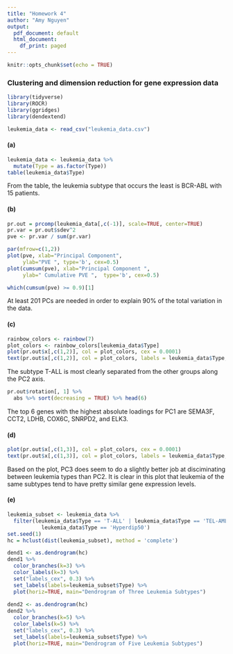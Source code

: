 ```yaml
---
title: "Homework 4"
author: "Amy Nguyen"
output:
  pdf_document: default
  html_document:
    df_print: paged
---
```


```r
knitr::opts_chunk$set(echo = TRUE)
```
### Clustering and dimension reduction for gene expression data

```r
library(tidyverse) 
library(ROCR) 
library(ggridges) 
library(dendextend)
```

```r
leukemia_data <- read_csv("leukemia_data.csv")
```

#### (a)
```r
leukemia_data <- leukemia_data %>%
  mutate(Type = as.factor(Type))
table(leukemia_data$Type)
```
From the table, the leukemia subtype that occurs the least is BCR-ABL with 15 patients.

#### (b)
```r
pr.out = prcomp(leukemia_data[,c(-1)], scale=TRUE, center=TRUE)
pr.var = pr.out$sdev^2
pve <- pr.var / sum(pr.var)

par(mfrow=c(1,2))
plot(pve, xlab="Principal Component",
     ylab="PVE ", type='b', cex=0.5)
plot(cumsum(pve), xlab="Principal Component ",
     ylab=" Cumulative PVE ",  type='b', cex=0.5)
```
```r
which(cumsum(pve) >= 0.9)[1]
```
At least 201 PCs are needed in order to explain 90% of the total variation in the data.

#### (c)
```r
rainbow_colors <- rainbow(7)
plot_colors <- rainbow_colors[leukemia_data$Type]
plot(pr.out$x[,c(1,2)], col = plot_colors, cex = 0.0001)
text(pr.out$x[,c(1,2)], col = plot_colors, labels = leukemia_data$Type, cex = 0.5)
```

The subtype T-ALL is most clearly separated from the other groups along the PC2 axis.
```r
pr.out$rotation[, 1] %>% 
  abs %>% sort(decreasing = TRUE) %>% head(6)
```
The top 6 genes with the highest absolute loadings for PC1 are SEMA3F, CCT2, LDHB, COX6C, SNRPD2, and ELK3.

#### (d)
```r
plot(pr.out$x[,c(1,3)], col = plot_colors, cex = 0.0001)
text(pr.out$x[,c(1,3)], col = plot_colors, labels = leukemia_data$Type, cex = 0.5)
```

Based on the plot, PC3 does seem to do a slightly better job at disciminating between leukemia types than PC2. It is clear in this plot that leukemia of the same subtypes tend to have pretty similar gene expression levels. 

#### (e)
```r
leukemia_subset <- leukemia_data %>% 
  filter(leukemia_data$Type == 'T-ALL' | leukemia_data$Type == 'TEL-AML1' |
           leukemia_data$Type == 'Hyperdip50')
set.seed(1)
hc = hclust(dist(leukemia_subset), method = 'complete')

dend1 <- as.dendrogram(hc)
dend1 %>% 
  color_branches(k=3) %>% 
  color_labels(k=3) %>% 
  set("labels_cex", 0.3) %>% 
  set_labels(labels=leukemia_subset$Type) %>% 
  plot(horiz=TRUE, main="Dendrogram of Three Leukemia Subtypes")
  
dend2 <- as.dendrogram(hc)
dend2 %>% 
  color_branches(k=5) %>% 
  color_labels(k=5) %>% 
  set("labels_cex", 0.3) %>% 
  set_labels(labels=leukemia_subset$Type) %>% 
  plot(horiz=TRUE, main="Dendrogram of Five Leukemia Subtypes")
```
